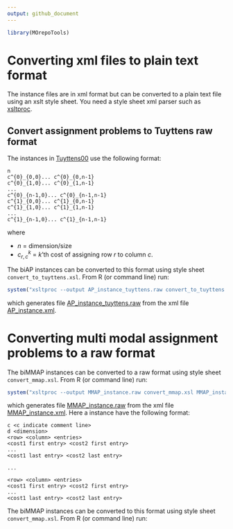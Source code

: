 ```yaml
---
output: github_document
---
```


```r
library(MOrepoTools)
```

# Converting xml files to plain text format

The instance files are in xml format but can be converted to a plain text file using an xslt
style sheet. You need a style sheet xml parser such as [xsltproc](http://xmlsoft.org/XSLT/xsltproc2.html).


## Convert assignment problems to Tuyttens raw format

The instances in [Tuyttens00](https://github.com/MCDMSociety/MOrepo-Tuyttens00) use the following 
format:

```
n 
c^{0}_{0,0}... c^{0}_{0,n-1}
c^{0}_{1,0}... c^{0}_{1,n-1}
...
c^{0}_{n-1,0}... c^{0}_{n-1,n-1}
c^{1}_{0,0}... c^{1}_{0,n-1}
c^{1}_{1,0}... c^{1}_{1,n-1}
...
c^{1}_{n-1,0}... c^{1}_{n-1,n-1}
```

where 

* $n$ = dimension/size
* $c^{k}_{r,c}$ = $k$'th cost of assigning row $r$ to column $c$.

The biAP instances can be converted to this format using style sheet `convert_to_tuyttens.xsl`. From 
R (or command line) run:

```r
system("xsltproc --output AP_instance_tuyttens.raw convert_to_tuyttens.xsl AP_instance.xml")
```

which generates file [AP_instance_tuyttens.raw](./AP_instance_tuyttens.raw) from the xml file 
[AP_instance.xml](./AP_instance.xml).


# Converting multi modal assignment problems to a raw format

The biMMAP instances can be converted to a raw format using style sheet `convert_mmap.xsl`. From 
R (or command line) run:

```r
system("xsltproc --output MMAP_instance.raw convert_mmap.xsl MMAP_instance.xml")
```

which generates file [MMAP_instance.raw](./MMAP_instance.raw) from the xml file 
[MMAP_instance.xml](./MMAP_instance.xml). Here a instance have the following format:

```
c <c indicate comment line>
d <dimension> 
<row> <column> <entries> 
<cost1 first entry> <cost2 first entry>
...
<cost1 last entry> <cost2 last entry>

...

<row> <column> <entries> 
<cost1 first entry> <cost2 first entry>
...
<cost1 last entry> <cost2 last entry>
```

The biMMAP instances can be converted to this format using style sheet `convert_mmap.xsl`. From 
R (or command line) run:




